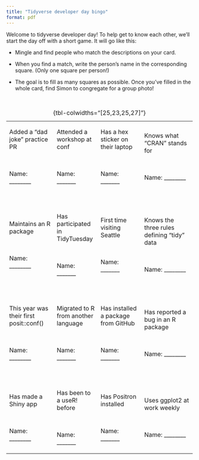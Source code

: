 ```yaml
---
title: "Tidyverse developer day bingo"
format: pdf
---
```


Welcome to tidyverse developer day! To help get to know each other, we'll start the day off with a short game. It will go like this:

-   Mingle and find people who match the descriptions on your card.

-   When you find a match, write the person's name in the corresponding square. (Only one square per person!)

-   The goal is to fill as many squares as possible. Once you've filled in the whole card, find Simon to congregate for a group photo!

    <br>

+-----------------------------------------+-------------------------------------+-------------------------------------+--------------------------------------------+
| ​Added a "dad joke" practice PR          | Attended a workshop at conf         | Has a hex sticker on their laptop   | Knows what "CRAN" stands for               |
|                                         |                                     |                                     |                                            |
| ​                                        | ​                                    | ​                                    | ​                                           |
|                                         |                                     |                                     |                                            |
| Name: \_\_\_\_\_\_\_\_                  | Name: \_\_\_\_\_\_\_                | Name: \_\_\_\_\_\_\_                | Name: \_\_\_\_\_\_\_\_                     |
+-----------------------------------------+-------------------------------------+-------------------------------------+--------------------------------------------+
| ​                                        | ​                                    | ​                                    | ​                                           |
|                                         |                                     |                                     |                                            |
| Maintains an R package                  | Has participated in TidyTuesday     | First time visiting Seattle         | Knows the three rules defining "tidy" data |
|                                         |                                     |                                     |                                            |
| ​                                        | ​                                    | ​                                    | ​                                           |
|                                         |                                     |                                     |                                            |
| Name: \_\_\_\_\_\_\_\_                  | Name: \_\_\_\_\_\_\_                | Name: \_\_\_\_\_\_\_                | Name: \_\_\_\_\_\_\_\_                     |
+-----------------------------------------+-------------------------------------+-------------------------------------+--------------------------------------------+
| ​                                        | ​                                    | ​                                    | ​                                           |
|                                         |                                     |                                     |                                            |
| This year was their first posit::conf() | Migrated to R from another language | Has installed a package from GitHub | Has reported a bug in an R package         |
|                                         |                                     |                                     |                                            |
| ​                                        | ​                                    | ​                                    | ​                                           |
|                                         |                                     |                                     |                                            |
| Name: \_\_\_\_\_\_\_\_                  | Name: \_\_\_\_\_\_\_                | Name: \_\_\_\_\_\_\_                | Name: \_\_\_\_\_\_\_\_                     |
+-----------------------------------------+-------------------------------------+-------------------------------------+--------------------------------------------+
| ​                                        | ​                                    | ​                                    | ​                                           |
|                                         |                                     |                                     |                                            |
| Has made a Shiny app                    | Has been to a useR! before          | Has Positron installed              | Uses ggplot2 at work weekly                |
|                                         |                                     |                                     |                                            |
| ​                                        | ​                                    | ​                                    | ​                                           |
|                                         |                                     |                                     |                                            |
| Name: \_\_\_\_\_\_\_\_                  | Name: \_\_\_\_\_\_\_                | Name: \_\_\_\_\_\_\_                | Name: \_\_\_\_\_\_\_\_                     |
+-----------------------------------------+-------------------------------------+-------------------------------------+--------------------------------------------+

: {tbl-colwidths="\[25,23,25,27\]"}
